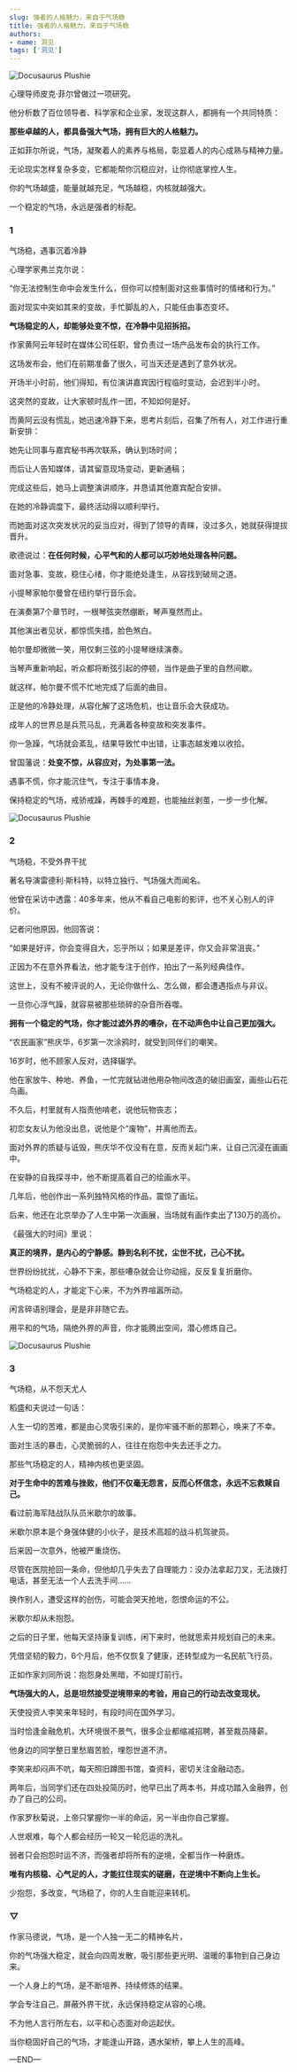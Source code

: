 ```yaml
---
slug: 强者的人格魅力，来自于气场稳
title: 强者的人格魅力，来自于气场稳
authors:
- name: 洞见
tags: ['洞见']
---
```




![Docusaurus Plushie](./1.jpeg)


心理导师皮克·菲尔曾做过一项研究。

他分析数了百位领导者、科学家和企业家，发现这群人，都拥有一个共同特质：

**那些卓越的人，都具备强大气场，拥有巨大的人格魅力。**

正如菲尔所说，气场，凝聚着人的素养与格局，彰显着人的内心成熟与精神力量。

无论现实怎样复杂多变，它都能帮你沉稳应对，让你彻底掌控人生。

你的气场越盛，能量就越充足，气场越稳，内核就越强大。

一个稳定的气场，永远是强者的标配。


<div style={{textAlign: 'center', color: '#FF8C00'}}>  
  <h3>1</h3>
</div>



气场稳，遇事沉着冷静

心理学家弗兰克尔说：

“你无法控制生命中会发生什么，但你可以控制面对这些事情时的情绪和行为。”

面对现实中突如其来的变故，手忙脚乱的人，只能任由事态变坏。

**气场稳定的人，却能够处变不惊，在冷静中见招拆招。**

作家黄阿云年轻时在媒体公司任职，曾负责过一场产品发布会的执行工作。

这场发布会，他们在前期准备了很久，可当天还是遇到了意外状况。

开场半小时前，他们得知，有位演讲嘉宾因行程临时变动，会迟到半小时。

这突然的变故，让大家顿时乱作一团，不知如何是好。

而黄阿云没有慌乱，她迅速冷静下来，思考片刻后，召集了所有人，对工作进行重新安排：

她先让同事与嘉宾秘书再次联系，确认到场时间；

而后让人告知媒体，请其留意现场变动，更新通稿；

完成这些后，她马上调整演讲顺序，并恳请其他嘉宾配合安排。

在她的冷静调度下，最终活动得以顺利举行。

而她面对这次突发状况的妥当应对，得到了领导的青睐，没过多久，她就获得提拔晋升。

歌德说过：**在任何时候，心平气和的人都可以巧妙地处理各种问题。**

面对急事、变故，稳住心绪，你才能绝处逢生，从容找到破局之道。

小提琴家帕尔曼曾在纽约举行音乐会。

在演奏第7个章节时，一根琴弦突然绷断，琴声戛然而止。

其他演出者见状，都惊慌失措，脸色煞白。

帕尔曼却微微一笑，用仅剩三弦的小提琴继续演奏。

当琴声重新响起，听众都将断弦引起的停顿，当作是曲子里的自然间歇。

就这样，帕尔曼不慌不忙地完成了后面的曲目。

正是他的冷静处理，从容化解了这场危机，也让音乐会大获成功。

成年人的世界总是兵荒马乱，充满着各种变故和突发事件。

你一急躁，气场就会紊乱，结果导致忙中出错，让事态越发难以收拾。

曾国藩说：**处变不惊，从容应对，为处事第一法。**

遇事不慌，你才能沉住气，专注于事情本身。

保持稳定的气场，戒骄戒躁，再棘手的难题，也能抽丝剥茧，一步一步化解。



![Docusaurus Plushie](./2.jpeg)


<div style={{textAlign: 'center', color: '#FF8C00'}}>  
  <h3>2</h3>
</div>



气场稳，不受外界干扰

著名导演雷德利·斯科特，以特立独行、气场强大而闻名。

他曾在采访中透露：40多年来，他从不看自己电影的影评，也不关心别人的评价。

记者问他原因，他回答说：

“如果是好评，你会变得自大，忘乎所以；如果是差评，你又会非常沮丧。”

正因为不在意外界看法，他才能专注于创作，拍出了一系列经典佳作。

这世上，没有不被评说的人，无论你做什么、怎么做，都会遭遇指点与非议。

一旦你心浮气躁，就容易被那些琐碎的杂音所吞噬。

**拥有一个稳定的气场，你才能过滤外界的嘈杂，在不动声色中让自己更加强大。**

“农民画家”熊庆华，6岁第一次涂鸦时，就受到同伴们的嘲笑。

16岁时，他不顾家人反对，选择辍学。

他在家放牛、种地、养鱼，一忙完就钻进他用杂物间改造的破旧画室，画些山石花鸟画。

不久后，村里就有人指责他啃老，说他玩物丧志；

初恋女友认为他没出息，说他是个“废物”，并离他而去。

面对外界的质疑与诋毁，熊庆华不仅没有在意，反而关起门来，让自己沉浸在画画中。

在安静的自我探寻中，他不断提高着自己的绘画水平。

几年后，他创作出一系列独特风格的作品，震惊了画坛。

后来，他还在北京举办了人生中第一次画展，当场就有画作卖出了130万的高价。

《最强大的时间》里说：

**真正的境界，是内心的宁静感。静到名利不扰，尘世不扰，己心不扰。**

世界纷纷扰扰，心静不下来，那些嘈杂就会让你动摇，反反复复折磨你。

气场稳定的人，才能定下心来，不为外界喧嚣所动。

闲言碎语别理会，是是非非随它去。

用平和的气场，隔绝外界的声音，你才能腾出空间，潜心修炼自己。



![Docusaurus Plushie](./3.jpeg)

<div style={{textAlign: 'center', color: '#FF8C00'}}>  
  <h3>3</h3>
</div>



气场稳，从不怨天尤人

稻盛和夫说过一句话：

人生一切的苦难，都是由心灵吸引来的，是你牢骚不断的那颗心，唤来了不幸。

面对生活的暴击，心灵脆弱的人，往往在抱怨中失去还手之力。

那些气场稳定的人，精神内核也更坚固。

**对于生命中的苦难与挫败，他们不仅毫无怨言，反而心怀信念，永远不忘救赎自己。**

看过前海军陆战队队员米歇尔的故事。

米歇尔原本是个身强体健的小伙子，是技术高超的战斗机驾驶员。

后来因一次意外，他被严重烧伤。

尽管在医院抢回一条命，但他却几乎失去了自理能力：没办法拿起刀叉，无法拨打电话，甚至无法一个人去洗手间……

换作别人，遭受这样的创伤，可能会哭天抢地，怨恨命运的不公。

米歇尔却从未抱怨。

之后的日子里，他每天坚持康复训练，闲下来时，他就思索并规划自己的未来。

凭借坚韧的毅力，6个月后，他不仅恢复了健康，还转型成为一名民航飞行员。

正如作家刘同所说：抱怨身处黑暗，不如提灯前行。

**气场强大的人，总是坦然接受逆境带来的考验，用自己的行动去改变现状。**

天使投资人李笑来年轻时，有段时间在国外学习。

当时恰逢金融危机，大环境很不景气，很多企业都缩减招聘，甚至裁员降薪。

他身边的同学整日里愁眉苦脸，埋怨世道不济。

李笑来却闷声不吭，每天照旧蹲图书馆，查资料，密切关注金融动态。

两年后，当同学们还在四处投简历时，他早已出了两本书，并成功踏入金融界，创办了自己的公司。

作家罗秋菊说，上帝只掌握你一半的命运，另一半由你自己掌握。

人世艰难，每个人都会经历一轮又一轮厄运的洗礼。

弱者只会抱怨时运不济，而强者却将所有的逆境，全都当作一种磨炼。

**唯有内核稳、心气足的人，才能扛住现实的磋磨，在逆境中不断向上生长。**

少抱怨，多改变，气场稳了，你的人生自能迎来转机。


<div style={{textAlign: 'center', color: '#FF8C00'}}>  
  <h3>▽</h3>
</div>



作家马德说，气场，是一个人独一无二的精神名片，

你的气场强大稳定，就会向四周发散，吸引那些更光明、温暖的事物到自己身边来。

一个人身上的气场，是不断培养、持续修炼的结果。

学会专注自己，屏蔽外界干扰，永远保持稳定从容的心境。

不为他人言行所左右，以平和心态面对命运起伏。

当你稳固好自己的气场，才能逢山开路，遇水架桥，攀上人生的高峰。




—END—




